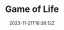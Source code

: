 ---
slug: "game-of-life"
title: "Game of Life"
description: "The Game of Life is a cellular automaton devised by the British mathematician John Horton Conway. It is a zero-player game, meaning that its evolution is determined by its initial state"
techs: 
    - "html"
    - "css"
    - "javascript"
date: "2023-11-21T16:38:12Z"
repoUrl: "https://github.com/PabloPicas0/Game-of-Life"
homepageUrl: "https://pablopicas0.github.io/Game-of-Life/"
banner: "./images/banner.jpg"
---